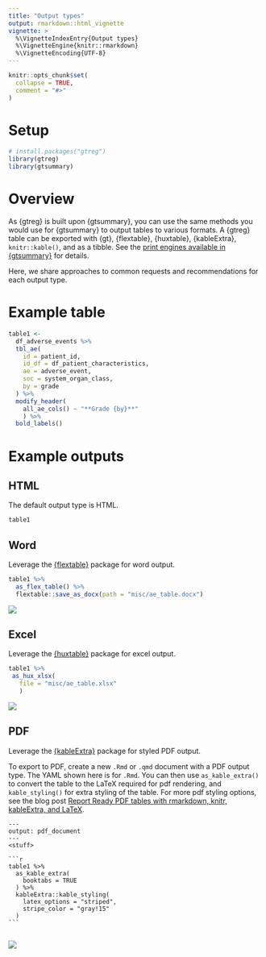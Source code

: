 ```yaml
---
title: "Output types"
output: rmarkdown::html_vignette
vignette: >
  %\VignetteIndexEntry{Output types}
  %\VignetteEngine{knitr::rmarkdown}
  %\VignetteEncoding{UTF-8}
---
```


```r
knitr::opts_chunk$set(
  collapse = TRUE,
  comment = "#>"
)
```

# Setup

```r
# install.packages("gtreg")
library(gtreg)
library(gtsummary)
```

# Overview

As {gtreg} is built upon {gtsummary}, you can use the same methods you
would use for {gtsummary} to output tables to various formats.
A {gtreg} table can be exported with {gt}, {flextable}, {huxtable}, {kableExtra}, `knitr::kable()`, and as a tibble.
See the [print engines available in {gtsummary}](https://www.danieldsjoberg.com/gtsummary/#gtsummary--r-markdown) for details.

Here, we share approaches to common requests and recommendations for each output type.

# Example table

```r
table1 <- 
  df_adverse_events %>% 
  tbl_ae(
    id = patient_id,
    id_df = df_patient_characteristics,
    ae = adverse_event,
    soc = system_organ_class, 
    by = grade
  ) %>% 
  modify_header(
    all_ae_cols() ~ "**Grade {by}**"
    ) %>%
  bold_labels()
```

# Example outputs

## HTML

The default output type is HTML.

```r
table1
```

## Word

Leverage the [{flextable}](https://ardata-fr.github.io/flextable-book/) package for word output.

```r
table1 %>%  
  as_flex_table() %>% 
  flextable::save_as_docx(path = "misc/ae_table.docx")
```

![](misc/out_word.png)

## Excel

Leverage the [{huxtable}](https://hughjonesd.github.io/huxtable/) package for excel output.

```r
table1 %>%  
 as_hux_xlsx(
   file = "misc/ae_table.xlsx"
   )
```

![](misc/out_excel.png)

## PDF

Leverage the [{kableExtra}](https://cran.r-project.org/web/packages/kableExtra/vignettes/awesome_table_in_pdf.pdf) package for styled PDF output.

To export to PDF, create a new `.Rmd` or `.qmd` document with a PDF output type.
The YAML shown here is for `.Rmd`.
You can then use `as_kable_extra()` to convert the table to the LaTeX required for pdf rendering, and `kable_styling()` for extra styling of the table.
For more pdf styling options, see the blog post [Report Ready PDF tables with rmarkdown, knitr, kableExtra, and LaTeX](https://www.pipinghotdata.com/posts/2022-01-24-report-ready-pdf-tables-with-rmarkdown-knitr-kableextra-and-latex/).


````verbatim
---
output: pdf_document
---
<stuff>  
  
```r
table1 %>% 
  as_kable_extra(
    booktabs = TRUE
  ) %>% 
  kableExtra::kable_styling(
    latex_options = "striped",
    stripe_color = "gray!15"
  )
```  
  
````

![](misc/out_pdf.png)
